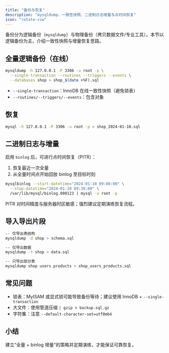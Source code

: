 ```yaml
---
title: "备份与恢复"
description: "mysqldump、一致性快照、二进制日志增量与点时间恢复"
icon: "rotate-ccw"
---
```


备份分为逻辑备份（`mysqldump`）与物理备份（拷贝数据文件/专业工具）。本节以逻辑备份为主，介绍一致性快照与增量恢复思路。

## 全量逻辑备份（在线）

```bash
mysqldump -h 127.0.0.1 -P 3306 -u root -p \
  --single-transaction --routines --triggers --events \
  --databases shop > shop_$(date +%F).sql
```

- `--single-transaction`：InnoDB 在线一致性快照（避免锁表）
- `--routines/--triggers/--events`：包含对象

## 恢复

```bash
mysql -h 127.0.0.1 -P 3306 -u root -p < shop_2024-01-10.sql
```

## 二进制日志与增量

启用 `binlog` 后，可进行点时间恢复（PITR）：

1. 恢复最近一次全量
2. 从全量时间点开始回放 binlog 至目标时刻

```bash
mysqlbinlog --start-datetime="2024-01-10 09:00:00" \
  --stop-datetime="2024-01-10 09:30:00" \
  /var/lib/mysql/binlog.000123 | mysql -u root -p
```

<Warning>
PITR 对时间精度与服务器时区敏感；强烈建议定期演练恢复流程。
</Warning>

## 导入导出片段

```bash
-- 仅导出表结构
mysqldump -d shop > schema.sql

-- 仅导出数据
mysqldump -t shop > data.sql

-- 只导出部分表
mysqldump shop users products > shop_users_products.sql
```

## 常见问题

- 锁表：MyISAM 或显式锁可能导致备份等待；建议使用 InnoDB + `--single-transaction`
- 大文件：使用管道压缩 `| gzip > backup.sql.gz`
- 字符集：注意 `--default-character-set=utf8mb4`

## 小结

建立“全量 + binlog 增量”的策略并定期演练，才能保证可靠恢复。
